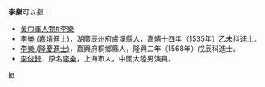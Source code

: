 '''李樂'''可以指：
* [[黃巾軍人物#李樂|黃巾軍人物#李樂]]
* [[李樂_(嘉靖進士)|李樂 (嘉靖進士)]]，湖廣辰州府盧溪縣人，嘉靖十四年（1535年）乙未科進士。
* [[李樂_(隆慶進士)|李樂 (隆慶進士)]]，嘉興府桐鄉縣人，隆興二年（1568年）戊辰科進士。
* [[李俊鋒|李俊鋒]]，原名[[李樂|李樂]]，上海市人，中國大陸男演員。

{{disambig}}

[[Category:二字李姓人名消歧义|le]]